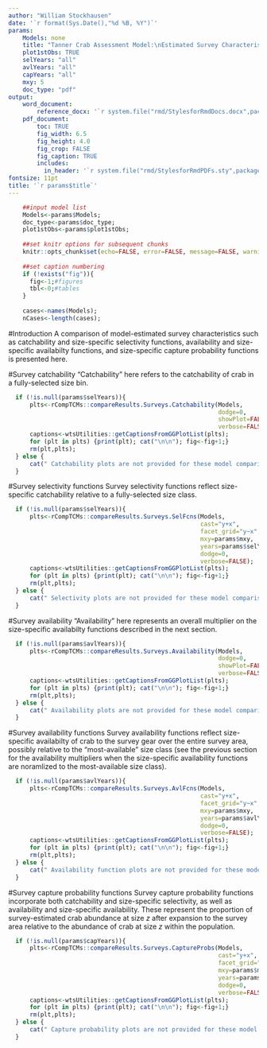 ```yaml
---
author: "William Stockhausen"
date: '`r format(Sys.Date(),"%d %B, %Y")`'
params: 
    Models: none
    title: "Tanner Crab Assessment Model:\nEstimated Survey Characteristics" 
    plot1stObs: TRUE
    selYears: "all"
    avlYears: "all"
    capYears: "all"
    mxy: 5
    doc_type: "pdf"
output: 
    word_document: 
        reference_docx: '`r system.file("rmd/StylesforRmdDocs.docx",package="wtsUtilities")`'
    pdf_document: 
        toc: TRUE
        fig_width: 6.5
        fig_height: 4.0
        fig_crop: FALSE
        fig_caption: TRUE
        includes:
          in_header: '`r system.file("rmd/StylesforRmdPDFs.sty",package="wtsUtilities")`'
fontsize: 11pt
title: '`r params$title`'
---
```


```r
    ##input model list
    Models<-params$Models;
    doc_type<-params$doc_type;
    plot1stObs<-params$plot1stObs;
    
    ##set knitr options for subsequent chunks
    knitr::opts_chunk$set(echo=FALSE, error=FALSE, message=FALSE, warning=FALSE, concordance=TRUE, fig.width=6.5, fig.height=6.5, out.width="6.5in",dpi=300)
    
    ##set caption numbering
    if (!exists("fig")){
      fig<-1;#figures
      tbl<-0;#tables
    }
    
    cases<-names(Models);
    nCases<-length(cases);
```

#Introduction
A comparison of model-estimated survey characteristics such as catchability and size-specific selectivity functions, 
availability and size-specific availabilty functions, and size-specific capture probability functions is presented here.

\clearpage

#Survey catchability
"Catchability" here refers to the catchability of crab in a fully-selected size bin.

```r
  if (!is.null(params$selYears)){
      plts<-rCompTCMs::compareResults.Surveys.Catchability(Models,
                                                           dodge=0,
                                                           showPlot=FALSE,
                                                           verbose=FALSE)
      captions<-wtsUtilities::getCaptionsFromGGPlotList(plts);
      for (plt in plts) {print(plt); cat("\n\n"); fig<-fig+1;}
      rm(plt,plts);
  } else {
      cat(" Catchability plots are not provided for these model comparisons.\n\n");
  }
```

\FloatBarrier

\clearpage 

#Survey selectivity functions
Survey selectivity functions reflect size-specific catchability relative to a fully-selected size class.

```r
  if (!is.null(params$selYears)){
      plts<-rCompTCMs::compareResults.Surveys.SelFcns(Models,
                                                      cast="y+x",
                                                      facet_grid="y~x",
                                                      mxy=params$mxy,
                                                      years=params$selYears,
                                                      dodge=0,
                                                      verbose=FALSE);
      captions<-wtsUtilities::getCaptionsFromGGPlotList(plts);
      for (plt in plts) {print(plt); cat("\n\n"); fig<-fig+1;}
      rm(plt,plts);
  } else {
      cat(" Selectivity plots are not provided for these model comparisons.\n\n");
  }
```

\FloatBarrier

\clearpage 

#Survey availability
"Availability" here represents an overall multiplier on the size-specific availabilty functions described in the next section. 

```r
  if (!is.null(params$avlYears)){
      plts<-rCompTCMs::compareResults.Surveys.Availability(Models,
                                                           dodge=0,
                                                           showPlot=FALSE,
                                                           verbose=FALSE)
      captions<-wtsUtilities::getCaptionsFromGGPlotList(plts);
      for (plt in plts) {print(plt); cat("\n\n"); fig<-fig+1;}
      rm(plt,plts);
  } else {
      cat(" Availability plots are not provided for these model comparisons.\n\n");
  }
```

\FloatBarrier

\clearpage 

#Survey availability functions
Survey availability functions reflect size-specific availabilty of crab to the survey gear over the entire survey area, 
possibly relative to the "most-available" size class (see the previous section for the availability multipliers when the 
size-specific availability functions are noramlized to the most-available size class).

```r
  if (!is.null(params$avlYears)){
      plts<-rCompTCMs::compareResults.Surveys.AvlFcns(Models,
                                                      cast="y+x",
                                                      facet_grid="y~x",
                                                      mxy=params$mxy,
                                                      years=params$avlYears,
                                                      dodge=0,
                                                      verbose=FALSE);
      captions<-wtsUtilities::getCaptionsFromGGPlotList(plts);
      for (plt in plts) {print(plt); cat("\n\n"); fig<-fig+1;}
      rm(plt,plts);
  } else {
      cat(" Availability function plots are not provided for these model comparisons.\n\n");
  }
```

\FloatBarrier

\clearpage 

#Survey capture probability functions
Survey capture probability functions incorporate both catchability and size-specific selectivity, 
as well as availability and size-specific availability. These represent the proportion of survey-estimated 
crab abundance at size *z* after expansion to the survey area relative to the abundance of crab at size *z*
within the population.

```r
  if (!is.null(params$capYears)){
      plts<-rCompTCMs::compareResults.Surveys.CaptureProbs(Models,
                                                           cast="y+x",
                                                           facet_grid="y~x",
                                                           mxy=params$mxy,
                                                           years=params$capYears,
                                                           dodge=0,
                                                           verbose=FALSE);
      captions<-wtsUtilities::getCaptionsFromGGPlotList(plts);
      for (plt in plts) {print(plt); cat("\n\n"); fig<-fig+1;}
      rm(plt,plts);
  } else {
      cat(" Capture probability plots are not provided for these model comparisons.\n\n");
  }
```

